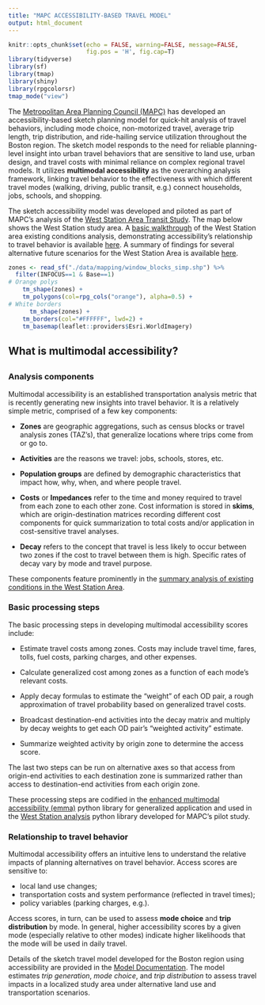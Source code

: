 ```yaml
---
title: "MAPC ACCESSIBILITY-BASED TRAVEL MODEL"
output: html_document
---
```


```r
knitr::opts_chunk$set(echo = FALSE, warning=FALSE, message=FALSE, 
                      fig.pos = 'H', fig.cap=T)
library(tidyverse)
library(sf)
library(tmap)
library(shiny)
library(rpgcolorsr)
tmap_mode("view")
```

The [Metropolitan Area Planning Council (MAPC)](https://www.mapc.org/) has 
developed an accessibility-based sketch planning model for quick-hit analysis of
travel behaviors, including mode choice, non-motorized travel, average trip
length, trip distribution, and ride-hailing service utilization throughout the
Boston region. The sketch model responds to the need for reliable planning-level
insight into urban travel behaviors that are sensitive to land use, urban design,
and travel costs with minimal reliance on complex regional travel models. It 
utilizes **multimodal accessibility** as the overarching analysis framework, 
linking travel behavior to the effectiveness with which different travel modes 
(walking, driving, public transit, e.g.) connect households, jobs, schools, and 
shopping.

The sketch accessibility model was developed and piloted as part of MAPC's
analysis of the [West Station Area Transit Study](https://www.mapc.org/resource-library/west-station-area-transit-study/).
The map below shows the West Station study area. A [basic walkthrough](./west_station_exec.html)
of the West Station area existing conditions analysis, demonstrating
accessibility's relationship to travel behavior is available [here](./west_station_exec.html).
A summary of findings for several alternative future scenarios for the West
Station Area is available [here](.west_station_exec.html).


```r
zones <- read_sf("./data/mapping/window_blocks_simp.shp") %>% 
  filter(INFOCUS==1 & Base==1)
# Orange polys
    tm_shape(zones) + 
    tm_polygons(col=rpg_cols("orange"), alpha=0.5) +
# White borders
      tm_shape(zones) +
    tm_borders(col="#FFFFFF", lwd=2) +
    tm_basemap(leaflet::providers$Esri.WorldImagery)

```


## What is multimodal accessibility?

## {.tabset}

### Analysis components

Multimodal accessibility is an established transportation analysis metric that
is recently generating new insights into travel behavior. It is a relatively
simple metric, comprised of a few key components:

 - **Zones** are geographic aggregations, such as census blocks or travel
 analysis zones (TAZ's), that generalize locations where trips come from or go 
 to.
 
 - **Activities** are the reasons we travel: jobs, schools, stores, etc.
 
 - **Population groups** are defined by demographic characteristics that impact
 how, why, when, and where people travel.
 
 - **Costs** or **Impedances** refer to the time and money required to travel 
 from each zone to each other zone. Cost information is stored in **skims**,
 which are origin-destination matrices recording different cost components for
 quick summarization to total costs and/or application in cost-sensitive
 travel analyses.
 
 - **Decay** refers to the concept that travel is less likely to occur between
 two zones if the cost to travel between them is high. Specific rates of decay
 vary by mode and travel purpose.
 
 These components feature prominently in the [summary analysis of existing
 conditions in the West Station Area](./travel.html).

### Basic processing steps

The basic processing steps in developing multimodal accessibility scores 
include:

  - Estimate travel costs among zones. Costs may include travel time, fares,
  tolls, fuel costs, parking charges, and other expenses. 
  
  - Calculate generalized cost among zones as a function of each mode's relevant
  costs.
  
  - Apply decay formulas to estimate the "weight" of each OD pair, a rough
  approximation of travel probability based on generalized travel costs.
  
  - Broadcast destination-end activities into the decay matrix and multiply by
  decay weights to get each OD pair's "weighted activity" estimate.
  
  - Summarize weighted activity by origin zone to determine the access score.
  
The last two steps can be run on alternative axes so that access from origin-end
activities to each destination zone is summarized rather than access to 
destination-end activities from each origin zone.

These processing steps are codified in the [enhanced multimodal accessibility (emma)](https://renaissanceplanning.github.io/emma-docs/)
python library for generalized application and used in the 
[West Station analysis](./sphinx/html/index.html) python library developed for
MAPC's pilot study.


### Relationship to travel behavior

Multimodal accessibility offers an intuitive lens to understand the relative
impacts of planning alternatives on travel behavior. Access scores are
sensitive to:

  - local land use changes;
  - transportation costs and system performance (reflected in travel times);
  - policy variables (parking charges, e.g.). 
  
Access scores, in turn, can be used to assess **mode choice** and 
**trip distribution** by mode. In general, higher accessibility scores by a
given mode (especially relative to other modes) indicate higher likelihoods
that the mode will be used in daily travel.

Details of the sketch travel model developed for the Boston region using
accessibility are provided in the [Model Documentation](./travel.html). The
model estimates *trip generation*, *mode choice*, and *trip distribution* to 
assess travel impacts in a localized study area under alternative land use
and transportation scenarios.

